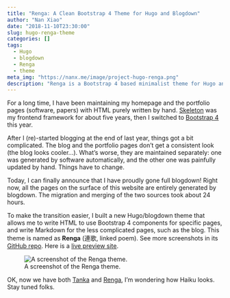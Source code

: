 ```yaml
---
title: "Renga: A Clean Bootstrap 4 Theme for Hugo and Blogdown"
author: "Nan Xiao"
date: "2018-11-10T23:30:00"
slug: hugo-renga-theme
categories: []
tags:
  - Hugo
  - blogdown
  - Renga
  - theme
meta_img: "https://nanx.me/image/project-hugo-renga.png"
description: "Renga is a Bootstrap 4 based minimalist theme for Hugo and blogdown."
---
```


For a long time, I have been maintaining my homepage and the portfolio pages
(software, papers) with HTML purely written by hand.
[Skeleton](http://getskeleton.com/) was my frontend framework for about
five years, then I switched to [Bootstrap 4](https://getbootstrap.com/)
this year.

After I (re)-started blogging at the end of last year, things got a bit
complicated. The blog and the portfolio pages don't get a consistent look
(the blog looks cooler...). What's worse, they are maintained separately:
one was generated by software automatically, and the other one was painfully
updated by hand. Things have to change.

Today, I can finally announce that I have proudly gone full blogdown!
Right now, all the pages on the surface of this website are
entirely generated by blogdown. The migration and merging
of the two sources took about 24 hours.

To make the transition easier, I built a new Hugo/blogdown theme that allows me
to write HTML to use Bootstrap 4 components for specific pages,
and write Markdown for the less complicated pages, such as the blog.
This theme is named as **Renga** (連歌, linked poem). See more
screenshots in its [GitHub repo](https://github.com/road2stat/hugo-renga).
Here is a [live preview site](https://nanx.me/hugo-renga/).

![A screenshot of the Renga theme.](/image/project-hugo-renga.png)

OK, now we have both [Tanka](https://nanx.me/blog/post/hugo-tanka-theme/)
and [Renga](https://github.com/road2stat/hugo-renga),
I'm wondering how Haiku looks. Stay tuned folks.
